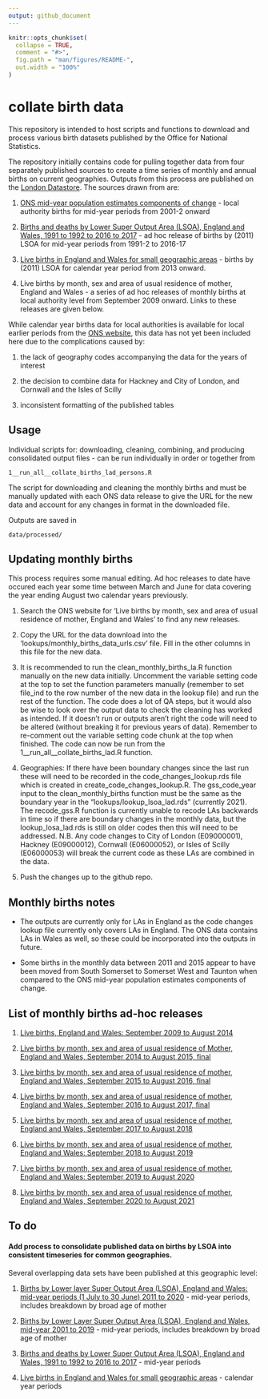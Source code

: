 ```yaml
---
output: github_document
---
```


<!-- README.md is generated from README.Rmd. Please edit that file -->

```r
knitr::opts_chunk$set(
  collapse = TRUE,
  comment = "#>",
  fig.path = "man/figures/README-",
  out.width = "100%"
)
```

# collate birth data

<!-- badges: start -->
<!-- badges: end -->

This repository is intended to host scripts and functions to download and process various birth datasets published by the Office for National Statistics.   

The repository initially contains code for pulling together data from four separately published sources to create a time series of monthly and annual births on current geographies. Outputs from this process are published on the [London Datastore](https://data.london.gov.uk/dataset/birth-estimates). The sources drawn from are:

1. [ONS mid-year population estimates components of change](https://www.ons.gov.uk/peoplepopulationandcommunity/populationandmigration/populationestimates/datasets/populationestimatesforukenglandandwalesscotlandandnorthernireland) - local authority births for mid-year periods from 2001-2 onward

2. [Births and deaths by Lower Super Output Area (LSOA), England and Wales, 1991 to 1992 to 2016 to 2017](https://www.ons.gov.uk/peoplepopulationandcommunity/birthsdeathsandmarriages/deaths/adhocs/009628birthsanddeathsbylowersuperoutputarealsoaenglandandwales1991to1992to2016to2017) - ad hoc release of births by (2011) LSOA for mid-year periods from 1991-2 to 2016-17

3. [Live births in England and Wales for small geographic areas](https://www.nomisweb.co.uk/query/construct/summary.asp?mode=construct&version=0&dataset=206) - births by (2011) LSOA for calendar year period from 2013 onward.

4. Live births by month, sex and area of usual residence of mother, England and Wales - a series of ad hoc releases of monthly births at local authority level from September 2009 onward. Links to these releases are given below.

While calendar year births data for local authorities is available for local earlier periods from the [ONS website](https://www.ons.gov.uk/peoplepopulationandcommunity/birthsdeathsandmarriages/livebirths/datasets/birthsummarytables), this data has not yet been included here due to the complications caused by:

1. the lack of geography codes accompanying the data for the years of interest

2. the decision to combine data for Hackney and City of London, and Cornwall and the Isles of Scilly

3. inconsistent formatting of the published tables


## Usage
Individual scripts for: downloading, cleaning, combining, and producing consolidated output files - can be run individually in order or together from
```
1__run_all__collate_births_lad_persons.R
```
The script for downloading and cleaning the monthly births and must be manually updated with each ONS data release to give the URL for the new data and account for any changes in format in the downloaded file. 

Outputs are saved in 
```
data/processed/
```

## Updating monthly births
This process requires some manual editing. Ad hoc releases to date have occured each year some time between March and June for data covering the year ending August two calendar years previously. 

1. Search the ONS website for 'Live births by month, sex and area of usual residence of mother, England and Wales' to find any new releases.

2. Copy the URL for the data download into the 'lookups/monthly_births_data_urls.csv' file. Fill in the other columns in this file for the new data.

3. It is recommended to run the clean_monthly_births_la.R function manually on the new data initially.  Uncomment the variable setting code at the top to set the function parameters manually (remember to set file_ind to the row number of the new data in the lookup file) and run the rest of the function.  The code does a lot of QA steps, but it would also be wise to look over the output data to check the cleaning has worked as intended. If it doesn't run or outputs aren't right the code will need to be altered (without breaking it for previous years of data). Remember to re-comment out the variable setting code chunk at the top when finished. The code can now be run from the 1__run_all__collate_births_lad.R function.

4. Geographies: If there have been boundary changes since the last run these will need to be recorded in the code_changes_lookup.rds file which is created in create_code_changes_lookup.R. The gss_code_year input to the clean_monthly_births function must be the same as the boundary year in the "lookups/lookup_lsoa_lad.rds" (currently 2021). The recode_gss.R function is currently unable to recode LAs backwards in time so if there are boundary changes in the monthly data, but the lookup_losa_lad.rds is still on older codes then this will need to be addressed.  N.B. Any code changes to City of London (E09000001), Hackney (E09000012), Cornwall (E06000052), or Isles of Scilly (E06000053) will break the current code as these LAs are combined in the data. 

5. Push the changes up to the github repo.

## Monthly births notes

* The outputs are currently only for LAs in England as the code changes lookup file currently only covers LAs in England.  The ONS data contains LAs in Wales as well, so these could be incorporated into the outputs in future.

* Some births in the monthly data between 2011 and 2015 appear to have been moved from South Somerset to Somerset West and Taunton when compared to the ONS mid-year population estimates components of change.

## List of monthly births ad-hoc releases

1. [Live births, England and Wales: September 2009 to August 2014](https://www.ons.gov.uk/peoplepopulationandcommunity/birthsdeathsandmarriages/livebirths/adhocs/1726livebirthsenglandandwalesseptember2009toaugust2014)

1. [Live births by month, sex and area of usual residence of Mother, England and Wales, September 2014 to August 2015, final](https://www.ons.gov.uk/peoplepopulationandcommunity/birthsdeathsandmarriages/livebirths/adhocs/006871livebirthsbymonthsexandareaofusualresidenceofmotherenglandandwalesseptember2014toaugust2015)

1. [Live births by month, sex and area of usual residence of mother, England and Wales, September 2015 to August 2016, final](https://www.ons.gov.uk/peoplepopulationandcommunity/birthsdeathsandmarriages/livebirths/adhocs/008449livebirthsbymonthsexandareaofusualresidenceofmotherenglandandwalesseptember2015toaugust2016)

2. [Live births by month, sex and area of usual residence of mother, England and Wales, September 2016 to August 2017, final](https://www.ons.gov.uk/peoplepopulationandcommunity/birthsdeathsandmarriages/livebirths/adhocs/009923livebirthsbymonthsexandareaofusualresidenceofmotherenglandandwalesseptember2016toaugust2017final)

3. [Live births by month, sex and area of usual residence of mother, England and Wales, September 2017 to August 2018](https://www.ons.gov.uk/peoplepopulationandcommunity/birthsdeathsandmarriages/livebirths/adhocs/11467livebirthsbymonthsexandareaofusualresidenceofmotherenglandandwalesseptember2017toaugust2018)

4. [Live births by month, sex and area of usual residence of mother, England and Wales: September 2018 to August 2019](https://www.ons.gov.uk/peoplepopulationandcommunity/birthsdeathsandmarriages/livebirths/adhocs/13050livebirthsbymonthsexandareaofusualresidenceofmotherenglandandwalesseptember2018toaugust2019)

5. [Live births by month, sex and area of usual residence of mother, England and Wales: September 2019 to August 2020](https://www.ons.gov.uk/peoplepopulationandcommunity/birthsdeathsandmarriages/livebirths/adhocs/14756livebirthsbymonthsexandareaofusualresidenceofmotherenglandandwalesseptember2019toaugust2020)

6. [Live births by month, sex and area of usual residence of mother, England and Wales, September 2020 to August 2021](https://www.ons.gov.uk/peoplepopulationandcommunity/birthsdeathsandmarriages/livebirths/adhocs/1077livebirthsbymonthsexandareaofusualresidenceofmotherenglandandwalesseptember2020toaugust2021)

## To do

#### Add process to consolidate published data on births by LSOA into consistent timeseries for common geographies.

Several overlapping data sets have been published at this geographic level:

1. [Births by Lower layer Super Output Area (LSOA), England and Wales: mid-year periods (1 July to 30 June) 2011 to 2020](https://www.ons.gov.uk/peoplepopulationandcommunity/birthsdeathsandmarriages/livebirths/adhocs/14318birthsbylowerlayersuperoutputarealsoaenglandandwalesmidyearperiods1julyto30june2011to2020) - mid-year periods, includes breakdown by broad age of mother

2. [Births by Lower Layer Super Output Area (LSOA), England and Wales, mid-year 2001 to 2019](https://www.ons.gov.uk/peoplepopulationandcommunity/birthsdeathsandmarriages/livebirths/adhocs/12627birthsbylowerlayersuperoutputarealsoaenglandandwalesmidyear2001to2019) - mid-year periods, includes breakdown by broad age of mother

3. [Births and deaths by Lower Super Output Area (LSOA), England and Wales, 1991 to 1992 to 2016 to 2017](https://www.ons.gov.uk/peoplepopulationandcommunity/birthsdeathsandmarriages/deaths/adhocs/009628birthsanddeathsbylowersuperoutputarealsoaenglandandwales1991to1992to2016to2017) - mid-year periods

4. [Live births in England and Wales for small geographic areas](https://www.nomisweb.co.uk/query/construct/summary.asp?mode=construct&version=0&dataset=206) - calendar year periods

